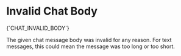 # Invalid Chat Body

<Summary>{`CHAT_INVALID_BODY`}</Summary>

The given chat message body was invalid for any reason. For text messages, this could mean the message was
too long or too short.
